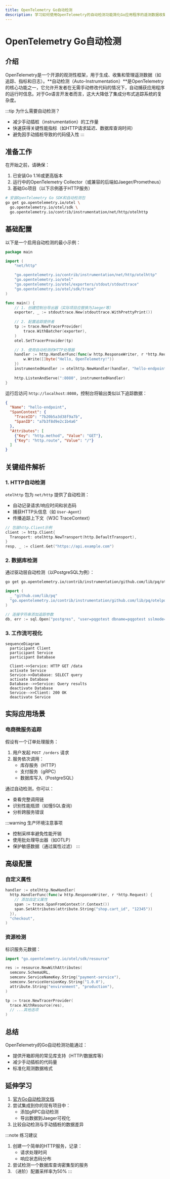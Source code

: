 ```yaml
---
title: OpenTelemetry Go自动检测
description: 学习如何使用OpenTelemetry的自动检测功能简化Go应用程序的遥测数据收集，适合初学者入门分布式追踪和指标监控。
---
```


# OpenTelemetry Go自动检测

## 介绍

OpenTelemetry是一个开源的观测性框架，用于生成、收集和管理遥测数据（如追踪、指标和日志）。**自动检测（Auto-Instrumentation）**是OpenTelemetry的核心功能之一，它允许开发者在无需手动修改代码的情况下，自动捕获应用程序的运行时信息。对于Go语言开发者而言，这大大降低了集成分布式追踪系统的复杂度。

:::tip 为什么需要自动检测？
- 减少手动插桩（instrumentation）的工作量
- 快速获得关键性能指标（如HTTP请求延迟、数据库查询时间）
- 避免因手动插桩导致的代码侵入性
:::

## 准备工作

在开始之前，请确保：
1. 已安装Go 1.16或更高版本
2. 运行中的OpenTelemetry Collector（或兼容的后端如Jaeger/Prometheus）
3. 基础Go项目（以下示例基于HTTP服务）

```bash
# 安装OpenTelemetry Go SDK和自动检测包
go get go.opentelemetry.io/otel \
  go.opentelemetry.io/otel/sdk \
  go.opentelemetry.io/contrib/instrumentation/net/http/otelhttp
```

## 基础配置

以下是一个启用自动检测的最小示例：

```go
package main

import (
	"net/http"

	"go.opentelemetry.io/contrib/instrumentation/net/http/otelhttp"
	"go.opentelemetry.io/otel"
	"go.opentelemetry.io/otel/exporters/stdout/stdouttrace"
	"go.opentelemetry.io/otel/sdk/trace"
)

func main() {
	// 1. 创建控制台导出器（实际项目应替换为Jaeger等）
	exporter, _ := stdouttrace.New(stdouttrace.WithPrettyPrint())
	
	// 2. 配置追踪提供者
	tp := trace.NewTracerProvider(
		trace.WithBatcher(exporter),
	)
	otel.SetTracerProvider(tp)

	// 3. 使用自动检测的HTTP处理器
	handler := http.HandlerFunc(func(w http.ResponseWriter, r *http.Request) {
		w.Write([]byte("Hello, OpenTelemetry!"))
	})
	instrumentedHandler := otelhttp.NewHandler(handler, "hello-endpoint")
	
	http.ListenAndServe(":8080", instrumentedHandler)
}
```

运行后访问 `http://localhost:8080`，控制台将输出类似以下追踪数据：
```json
{
  "Name": "hello-endpoint",
  "SpanContext": {
    "TraceID": "7b20b5a3d38f9a7b",
    "SpanID": "a7b3f8d9e2c1b4a6"
  },
  "Attributes": [
    {"Key": "http.method", "Value": "GET"},
    {"Key": "http.route", "Value": "/"}
  ]
}
```

## 关键组件解析

### 1. HTTP自动检测
`otelhttp` 包为 `net/http` 提供了自动检测：
- 自动记录请求/响应时间和状态码
- 捕获HTTP头信息（如 `User-Agent`）
- 传播追踪上下文（W3C TraceContext）

```go
// 包装http.Client示例
client := http.Client{
  Transport: otelhttp.NewTransport(http.DefaultTransport),
}
resp, _ := client.Get("https://api.example.com")
```

### 2. 数据库检测
通过驱动层自动检测（以PostgreSQL为例）：
```bash
go get go.opentelemetry.io/contrib/instrumentation/github.com/lib/pq/otelpq
```

```go
import (
  _ "github.com/lib/pq"
  "go.opentelemetry.io/contrib/instrumentation/github.com/lib/pq/otelpq"
)

// 连接字符串添加追踪参数
db, err := sql.Open("postgres", "user=pqgotest dbname=pqgotest sslmode=disable trace=on")
```

### 3. 工作流可视化

```mermaid
sequenceDiagram
  participant Client
  participant Service
  participant Database

  Client->>Service: HTTP GET /data
  activate Service
  Service->>Database: SELECT query
  activate Database
  Database-->>Service: Query results
  deactivate Database
  Service-->>Client: 200 OK
  deactivate Service
```

## 实际应用场景

### 电商微服务追踪
假设有一个订单处理服务：
1. 用户发起 `POST /orders` 请求
2. 服务依次调用：
   - 库存服务（HTTP）
   - 支付服务（gRPC）
   - 数据库写入（PostgreSQL）

通过自动检测，你可以：
- 查看完整调用链
- 识别性能瓶颈（如慢SQL查询）
- 分析跨服务错误

:::warning 生产环境注意事项
- 控制采样率避免性能开销
- 使用批处理导出器（如OTLP）
- 保护敏感数据（通过属性过滤）
:::

## 高级配置

### 自定义属性
```go
handler := otelhttp.NewHandler(
  http.HandlerFunc(func(w http.ResponseWriter, r *http.Request) {
    // 添加自定义属性
    span := trace.SpanFromContext(r.Context())
    span.SetAttributes(attribute.String("shop.cart_id", "12345"))
  }),
  "checkout",
)
```

### 资源检测
标识服务元数据：
```go
import "go.opentelemetry.io/otel/sdk/resource"

res := resource.NewWithAttributes(
  semconv.SchemaURL,
  semconv.ServiceNameKey.String("payment-service"),
  semconv.ServiceVersionKey.String("1.0.0"),
  attribute.String("environment", "production"),
)

tp := trace.NewTracerProvider(
  trace.WithResource(res),
  // ...其他选项
)
```

## 总结

OpenTelemetry的Go自动检测功能通过：
- 提供开箱即用的常见库支持（HTTP/数据库等）
- 减少手动插桩的代码量
- 标准化观测数据格式

## 延伸学习

1. [官方Go自动检测文档](https://opentelemetry.io/docs/instrumentation/go/automatic/)
2. 尝试集成到你的现有项目中：
   - 添加gRPC自动检测
   - 导出数据到Jaeger可视化
3. 比较自动检测与手动插桩的数据差异

:::note 练习建议
1. 创建一个简单的HTTP服务，记录：
   - 请求处理时间
   - 响应状态码分布
2. 尝试检测一个数据库查询密集型的服务
3. （进阶）配置采样率为50%
:::